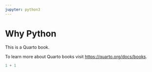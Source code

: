 ```yaml
---
jupyter: python3
---
```



# Why Python

This is a Quarto book.

To learn more about Quarto books visit <https://quarto.org/docs/books>.

```python
1 + 1
```
